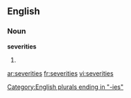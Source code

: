 ==English==

===Noun===
'''severities'''

# {{plural of|[[severity]]}}

[[Category:English plurals ending in "-ies"]]

[[ar:severities]]
[[fr:severities]]
[[vi:severities]]